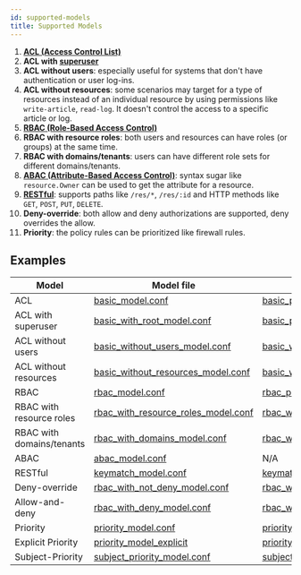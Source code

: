 ```yaml
---
id: supported-models
title: Supported Models
---
```


1. [**ACL (Access Control List)**](https://en.wikipedia.org/wiki/Access_control_list)
2. **ACL with [superuser](https://en.wikipedia.org/wiki/Superuser)**
3. **ACL without users**: especially useful for systems that don't have authentication or user log-ins.
3. **ACL without resources**: some scenarios may target for a type of resources instead of an individual resource by using permissions like ``write-article``, ``read-log``. It doesn't control the access to a specific article or log.
4. **[RBAC (Role-Based Access Control)](https://en.wikipedia.org/wiki/Role-based_access_control)**
5. **RBAC with resource roles**: both users and resources can have roles (or groups) at the same time.
6. **RBAC with domains/tenants**: users can have different role sets for different domains/tenants.
7. **[ABAC (Attribute-Based Access Control)](https://en.wikipedia.org/wiki/Attribute-Based_Access_Control)**: syntax sugar like ``resource.Owner`` can be used to get the attribute for a resource.
8. **[RESTful](https://en.wikipedia.org/wiki/Representational_state_transfer)**: supports paths like ``/res/*``, ``/res/:id`` and HTTP methods like ``GET``, ``POST``, ``PUT``, ``DELETE``.
9. **Deny-override**: both allow and deny authorizations are supported, deny overrides the allow.
10. **Priority**: the policy rules can be prioritized like firewall rules.

## Examples

Model | Model file | Policy file
----|------|----
ACL | [basic_model.conf](https://github.com/casbin/casbin/blob/master/examples/basic_model.conf) | [basic_policy.csv](https://github.com/casbin/casbin/blob/master/examples/basic_policy.csv)
ACL with superuser | [basic_with_root_model.conf](https://github.com/casbin/casbin/blob/master/examples/basic_with_root_model.conf) | [basic_policy.csv](https://github.com/casbin/casbin/blob/master/examples/basic_policy.csv)
ACL without users | [basic_without_users_model.conf](https://github.com/casbin/casbin/blob/master/examples/basic_without_users_model.conf) | [basic_without_users_policy.csv](https://github.com/casbin/casbin/blob/master/examples/basic_without_users_policy.csv)
ACL without resources | [basic_without_resources_model.conf](https://github.com/casbin/casbin/blob/master/examples/basic_without_resources_model.conf) | [basic_without_resources_policy.csv](https://github.com/casbin/casbin/blob/master/examples/basic_without_resources_policy.csv)
RBAC | [rbac_model.conf](https://github.com/casbin/casbin/blob/master/examples/rbac_model.conf)  | [rbac_policy.csv](https://github.com/casbin/casbin/blob/master/examples/rbac_policy.csv)
RBAC with resource roles | [rbac_with_resource_roles_model.conf](https://github.com/casbin/casbin/blob/master/examples/rbac_with_resource_roles_model.conf)  | [rbac_with_resource_roles_policy.csv](https://github.com/casbin/casbin/blob/master/examples/rbac_with_resource_roles_policy.csv)
RBAC with domains/tenants | [rbac_with_domains_model.conf](https://github.com/casbin/casbin/blob/master/examples/rbac_with_domains_model.conf)  | [rbac_with_domains_policy.csv](https://github.com/casbin/casbin/blob/master/examples/rbac_with_domains_policy.csv)
ABAC | [abac_model.conf](https://github.com/casbin/casbin/blob/master/examples/abac_model.conf)  | N/A
RESTful | [keymatch_model.conf](https://github.com/casbin/casbin/blob/master/examples/keymatch_model.conf)  | [keymatch_policy.csv](https://github.com/casbin/casbin/blob/master/examples/keymatch_policy.csv)
Deny-override | [rbac_with_not_deny_model.conf](https://github.com/casbin/casbin/blob/master/examples/rbac_with_not_deny_model.conf)  | [rbac_with_deny_policy.csv](https://github.com/casbin/casbin/blob/master/examples/rbac_with_deny_policy.csv)
Allow-and-deny | [rbac_with_deny_model.conf](https://github.com/casbin/casbin/blob/master/examples/rbac_with_deny_model.conf)  | [rbac_with_deny_policy.csv](https://github.com/casbin/casbin/blob/master/examples/rbac_with_deny_policy.csv)
Priority | [priority_model.conf](https://github.com/casbin/casbin/blob/master/examples/priority_model.conf)  | [priority_policy.csv](https://github.com/casbin/casbin/blob/master/examples/priority_policy.csv)
Explicit Priority | [priority_model_explicit](https://github.com/casbin/casbin/blob/master/examples/priority_model_explicit.conf) | [priority_policy_explicit.csv](https://github.com/casbin/casbin/blob/master/examples/priority_policy_explicit.csv)
Subject-Priority | [subject_priority_model.conf](https://github.com/casbin/casbin/blob/master/examples/subject_priority_model.conf) | [subject_priority_policyl.csv](https://github.com/casbin/casbin/blob/master/examples/subject_priority_policy.csv) 

